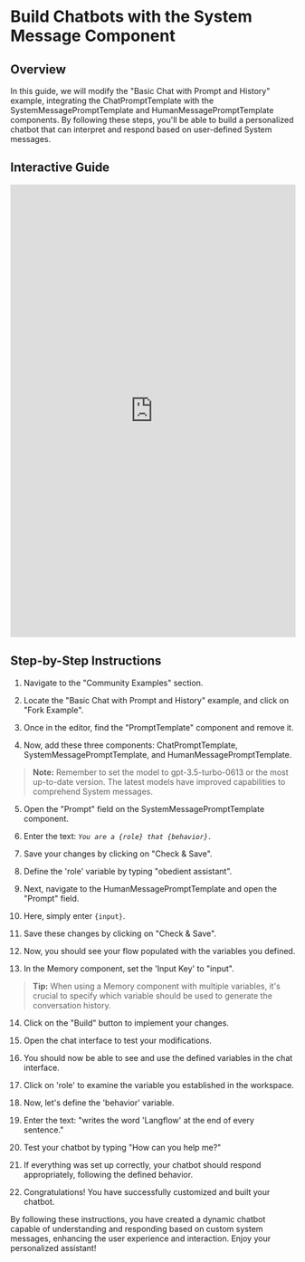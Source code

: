 
# Build Chatbots with the System Message Component

## Overview

In this guide, we will modify the "Basic Chat with Prompt and History" example, integrating the ChatPromptTemplate with the SystemMessagePromptTemplate and HumanMessagePromptTemplate components. By following these steps, you'll be able to build a personalized chatbot that can interpret and respond based on user-defined System messages.

## Interactive Guide

<iframe
  src="https://app.tango.us/app/embed/f05bb3a7-4ceb-4b61-921f-628563b562f6?iframe=true"
  sandbox="allow-scripts allow-top-navigation-by-user-activation allow-popups allow-same-origin"
  security="restricted"
  title="Step-by-Step Instructions to Customize and Build a Chatbot with custom System Message"
  width="100%"
  height="800px"
  referrerpolicy="strict-origin-when-cross-origin"
  frameborder="0"
  webkitallowfullscreen="webkitallowfullscreen"
  mozallowfullscreen="mozallowfullscreen"
  allowfullscreen="allowfullscreen"
></iframe>

## Step-by-Step Instructions

1. Navigate to the "Community Examples" section.

2. Locate the "Basic Chat with Prompt and History" example, and click on "Fork Example".

3. Once in the editor, find the "PromptTemplate" component and remove it.

4. Now, add these three components: ChatPromptTemplate, SystemMessagePromptTemplate, and HumanMessagePromptTemplate.

> **Note:** Remember to set the model to gpt-3.5-turbo-0613 or the most up-to-date version. The latest models have improved capabilities to comprehend System messages.

5. Open the "Prompt" field on the SystemMessagePromptTemplate component.

6. Enter the text: _`You are a {role} that {behavior}.`_
7. Save your changes by clicking on "Check & Save".

8. Define the 'role' variable by typing "obedient assistant".

9. Next, navigate to the HumanMessagePromptTemplate and open the "Prompt" field.

10. Here, simply enter `{input}`.

11. Save these changes by clicking on "Check & Save".

12. Now, you should see your flow populated with the variables you defined.

13. In the Memory component, set the 'Input Key' to "input".

> **Tip:** When using a Memory component with multiple variables, it's crucial to specify which variable should be used to generate the conversation history.

14. Click on the "Build" button to implement your changes.

15. Open the chat interface to test your modifications.

16. You should now be able to see and use the defined variables in the chat interface.

17. Click on 'role' to examine the variable you established in the workspace.

18. Now, let's define the 'behavior' variable.

19. Enter the text: "writes the word 'Langflow' at the end of every sentence."

20. Test your chatbot by typing "How can you help me?"

21. If everything was set up correctly, your chatbot should respond appropriately, following the defined behavior.

22. Congratulations! You have successfully customized and built your chatbot.

By following these instructions, you have created a dynamic chatbot capable of understanding and responding based on custom system messages, enhancing the user experience and interaction. Enjoy your personalized assistant!
